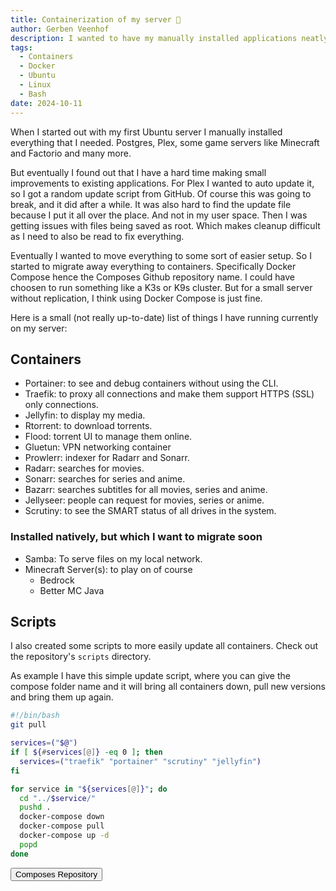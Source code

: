 ```yaml
---
title: Containerization of my server 🐋
author: Gerben Veenhof
description: I wanted to have my manually installed applications neatly organized so I can easily replicate my container setup (sort of CI/CD in some sense).
tags:
  - Containers
  - Docker
  - Ubuntu
  - Linux
  - Bash
date: 2024-10-11
---
```



When I started out with my first Ubuntu server I manually installed everything that I needed.
Postgres, Plex, some game servers like Minecraft and Factorio and many more.

But eventually I found out that I have a hard time making small improvements to existing applications.
For Plex I wanted to auto update it, so I got a random update script from GitHub. Of course this was going to break, and it did after a while.
It was also hard to find the update file because I put it all over the place. And not in my user space. Then I was getting issues with files being saved as root.
Which makes cleanup difficult as I need to also be read to fix everything.

Eventually I wanted to move everything to some sort of easier setup. So I started to migrate away everything to containers.
Specifically Docker Compose hence the Composes Github repository name. I could have choosen to run something like a K3s or K9s cluster.
But for a small server without replication, I think using Docker Compose is just fine.

Here is a small (not really up-to-date) list of things I have running currently on my server:

## Containers

- Portainer: to see and debug containers without using the CLI.
- Traefik: to proxy all connections and make them support HTTPS (SSL) only connections.
- Jellyfin: to display my media.
- Rtorrent: to download torrents.
- Flood: torrent UI to manage them online.
- Gluetun: VPN networking container
- Prowlerr: indexer for Radarr and Sonarr.
- Radarr: searches for movies.
- Sonarr: searches for series and anime.
- Bazarr: searches subtitles for all movies, series and anime.
- Jellyseer: people can request for movies, series or anime.
- Scrutiny: to see the SMART status of all drives in the system.

### Installed natively, but which I want to migrate soon

- Samba: To serve files on my local network.
- Minecraft Server(s): to play on of course
  - Bedrock
  - Better MC Java

## Scripts

I also created some scripts to more easily update all containers.
Check out the repository's `scripts` directory.

As example I have this simple update script, where you can give the compose folder name and it will bring all containers down,
pull new versions and bring them up again.

```bash
#!/bin/bash
git pull

services=("$@")
if [ ${#services[@]} -eq 0 ]; then
  services=("traefik" "portainer" "scrutiny" "jellyfin")
fi

for service in "${services[@]}"; do
  cd "../$service/"
  pushd .
  docker-compose down
  docker-compose pull
  docker-compose up -d
  popd
done
```

<FlexCenter>
  <Button href="https://github.com/nlxdodge/composes" icon="mdi:github">
    Composes Repository
  </Button>
</FlexCenter>

